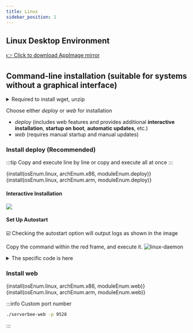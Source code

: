 ```yaml
---
title: Linux
sidebar_position: 1
---
```




## Linux Desktop Environment
<ServerMilkLogo />

<Tabs>
<TabItem value="amd" label="x86_64">
    <a href={getDesktopDownloadUrl(osEnum.linux)}>👉 Click to download AppImage mirror</a>
</TabItem>
</Tabs>

## Command-line installation (suitable for systems without a graphical interface)

<details>
    <summary>Required to install wget, unzip</summary>
<Tabs>
<TabItem value="Debian" label="Debian、Ubuntu">

```bash
apt -y update && apt -y install wget unzip
```

</TabItem>
<TabItem value="CentOS" label="CentOS">

```bash
yum -y update && yum -y install wget unzip
```

</TabItem>
</Tabs>
</details>

Choose either *deploy* or *web* for installation

- *deploy* (includes web features and provides additional **interactive installation**, **startup on boot**, **automatic updates**, etc.)
- *web* (requires manual startup and manual updates)

### Install deploy (**Recommended**)

:::tip
Copy and execute line by line or copy and execute all at once
:::

<Tabs groupId="architecture">
    <TabItem value="amd" label="x86_64"><CodeBlock language="bash">{install(osEnum.linux, archEnum.x86, moduleEnum.deploy)}</CodeBlock></TabItem>
    <TabItem value="arm" label="arrch64"><CodeBlock language="bash">{install(osEnum.linux, archEnum.arm, moduleEnum.deploy)}</CodeBlock></TabItem>
</Tabs>

#### Interactive Installation
![](/img/interactive.gif)

#### Set Up Autostart

☑️ Checking the autostart option will output logs as shown in the image

Copy the command within the red frame, and execute it.
![linux-daemon](https://assets.serverbee.app/docs/linux-daemon.jpg)

<details>
    <summary>The specific code is here</summary>
    <CodeBlock language="bash" >{daemonCMD}</CodeBlock>
</details>

### Install web

<Tabs groupId="architecture">
    <TabItem value="amd" label="x86_64"><CodeBlock language="bash">{install(osEnum.linux, archEnum.x86, moduleEnum.web)}</CodeBlock></TabItem>
    <TabItem value="arm" label="arrch64"><CodeBlock language="bash">{install(osEnum.linux, archEnum.arm, moduleEnum.web)}</CodeBlock></TabItem>
</Tabs>

:::info Custom port number
```bash
./serverbee-web -p 9528
```
:::

